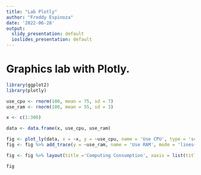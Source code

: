 ```yaml
---
title: "Lab Plotly"
author: "Freddy Espinoza"
date: '2022-06-28'
output:
  slidy_presentation: default
  ioslides_presentation: default
---
```


# Graphics lab with Plotly.


```r
library(ggplot2)
library(plotly)

use_cpu <- rnorm(100, mean = 75, sd = 7)
use_ram <- rnorm(100, mean = 55, sd = 3)

x <- c(1:300)

data <- data.frame(x, use_cpu, use_ram)

fig <- plot_ly(data, x = ~x, y = ~use_cpu, name = 'Use CPU', type = 'scatter', mode = 'lines') 
fig <- fig %>% add_trace(y = ~use_ram, name = 'Use RAM', mode = 'lines+markers') 

fig <- fig %>% layout(title ='Computing Consumption', xaxis = list(title = 'Day of Year'), yaxis = list(title = 'Computing Resources (%)'))

fig
```
